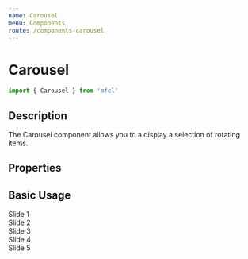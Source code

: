```yaml
---
name: Carousel
menu: Components
route: /components-carousel
---
```



# Carousel

```javascript
import { Carousel } from 'mfcl'
```

## Description

The Carousel component allows you to a display a selection of rotating items.

## Properties

<Props of={Carousel} />

## Basic Usage

<Playground>
  <Carousel>
    <div>Slide 1</div>
    <div>Slide 2</div>
    <div>Slide 3</div>
    <div>Slide 4</div>
    <div>Slide 5</div>
  </Carousel>
</Playground>
